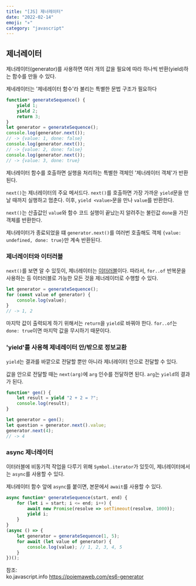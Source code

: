 ```yaml
---
title: "[JS] 제너레이터" 
date: "2022-02-14"
emoji: "✈️"
category: "javascript"
---
```


## 제너레이터
제너레이터(generator)를 사용하면 여러 개의 값을 필요에 따라 하나씩 반환(yield)하는 함수를 만들 수 있다.

제네레이터는 '제네레이터 함수'라 불리는 특별한 문법 구조가 필요하다
```js
function* generateSequence() {
    yield 1;
    yield 2;
    return 3;
}
let generator = generateSequence();
console.log(generator.next());
// -> {value: 1, done: false}
console.log(generator.next());
// -> {value: 2, done: false}
console.log(generator.next());
// -> {value: 3, done: true}
```

제너레이터 함수를 호출하면 실행을 처리하는 특별한 객체인 '제너레이터 객체'가 반환된다.

`next()`는 제너레이터의 주요 메서드다. `next()`를 호출하면 가장 가까운 `yield`문을 만날 때까지 실행하고 멈춘다.
이후, `yield <value>`문을 만나 `value`를 반환한다.

`next()`는 산출값인 `value`와 함수 코드 실행이 끝났는지 알려주는 불린값 `done`을 가진 객체를 반환한다.

제너레이터가 종료되었을 떄 `generator.next()`를 여러번 호출해도 객체 `{value: undefined, done: true}`만 계속 반환된다.

### 제너레이터와 이터러블
`next()`를 보면 알 수 있듯이, 제너레이터는 [이터러블](https://woong-jae.com/javascript/220127-iterable)이다.
따라서, `for..of` 반복문을 사용하는 등 이터러블로 가능한 모든 것을 제너레이터로 수행할 수 있다.

```js
let generator = generateSequence();
for (const value of generator) {
    console.log(value);
}
// -> 1, 2
```

마지막 값이 출력되게 하기 위해서는 `return`을 `yield`로 바꿔야 한다. `for..of`는 `done: true`이면 마지막 값을 무시하기 때문이다.

### 'yield'를 사용해 제네레이터 안/밖으로 정보교환
`yield`는 결과를 바깥으로 전달할 뿐만 아니라 제너레이터 안으로 전달할 수 있다.

값을 안으로 전달할 때는 `next(arg)`에 `arg` 인수를 전달하면 된다. `arg`는 `yield`의 결과가 된다.

```js
function* gen() {
    let result = yield "2 + 2 = ?";
    console.log(result);
}

let generator = gen();
let question = generator.next().value;
generator.next(4);
// -> 4
```

### async 제너레이터
이터러블에 비동기적 작업을 다루기 위해 `Symbol.iterator`가 있듯이, 제너레이터에서는 `async`를 사용할 수 있다.

제너레이터 함수 앞에 `async`를 붙이면, 본문에서 `await`를 사용할 수 있다.
```js
async function* generateSequence(start, end) {
    for (let i = start; i <= end; i++) {
        await new Promise(resolve => setTimeout(resolve, 1000));
        yield i;
    }
}
(async () => {
    let generator = generateSequence(1, 5);
    for await (let value of generator) {
        console.log(value); // 1, 2, 3, 4, 5
    }
})();
```

참조:  
ko.javascript.info
<https://poiemaweb.com/es6-generator>